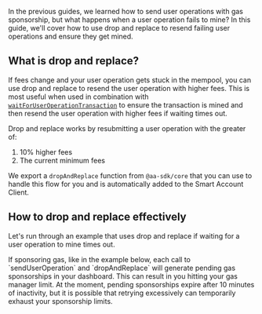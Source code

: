 In the previous guides, we learned how to send user operations with gas sponsorship, but what happens when a user operation fails to mine? In this guide,
we'll cover how to use drop and replace to resend failing user operations and ensure they get mined.

## What is drop and replace?

If fees change and your user operation gets stuck in the mempool, you can use drop and replace to resend the user operation with higher fees. This is most useful
when used in combination with [`waitForUserOperationTransaction`](/wallets/reference/aa-sdk/core/functions/waitForUserOperationTransaction) to ensure the transaction is mined
and then resend the user operation with higher fees if waiting times out.

Drop and replace works by resubmitting a user operation with the greater of:

1. 10% higher fees
2. The current minimum fees

We export a `dropAndReplace` function from `@aa-sdk/core` that you can use to handle this flow for you and is automatically added to the Smart Account Client.

## How to drop and replace effectively

Let's run through an example that uses drop and replace if waiting for a user operation to mine times out.

<Warning>
  If sponsoring gas, like in the example below, each call to `sendUserOperation`
  and `dropAndReplace` will generate pending gas sponsorships in your dashboard.
  This can result in you hitting your gas manager limit. At the moment, pending
  sponsorships expire after 10 minutes of inactivity, but it is possible that
  retrying excessively can temporarily exhaust your sponsorship limits.
</Warning>
